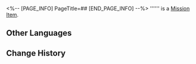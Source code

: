 <%-- [PAGE_INFO]
PageTitle=##
[END_PAGE_INFO] --%>
{{Item Infobox
|id          = 140575
|image       = Item .png{{subst:void|<!--$UPLOAD:<<SpriteOutput/ItemFigures/1040536.png>-<Item .png>-<Item Icons>>-->}}
|type        = Mission Item
|invCategory = Missions
|rarity      = 3
|effect      = 
|description = 
}}
'''''' is a [[Mission Item]].

==Other Languages==
{{Other Languages
|en   = 
|zhs  = 
|zht  = 
|ja   = 
|ko   = 
|es   = 
|fr   = 
|ru   = 
|th   = 
|vi   = 
|de   = 
|id   = 
|pt   = 
}}

==Change History==
{{Change History|3.4}}